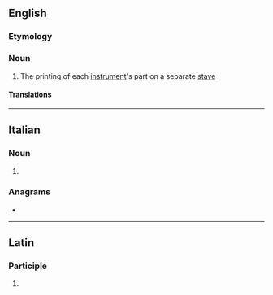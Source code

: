 ==English==

===Etymology===
{{bor|en|it|partitura}}

===Noun===
{{en-noun|-}}

# {{lb|en|music}} The printing of each [[instrument]]'s part on a separate [[stave]]

====Translations====
{{trans-see|score (music)|score}}

----

==Italian==

===Noun===
{{head|it|noun form|g=f}}

# {{plural of|it|partitura}}

===Anagrams===
* {{anagrams|it|a=aeiprrttu|pitturare|pitturerà|reputarti}}

----

==Latin==

===Participle===
{{la-part-form|partītūre}}

# {{inflection of|la|partītūrus||voc|m|s}}
